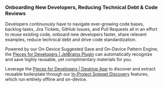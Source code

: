 ### Onboarding New Developers, Reducing Technical Debt & Code Reviews
Developers continuously have to navigate ever-growing code bases, backlog tasks, Jira Tickets, GitHub Issues, and Pull Requests all in an effort to reuse existing code, onboard new developers faster, share relevant examples, reduce technical debt and drive code standardization.

Powered by our On-Device Suggested Save and On-Device Pattern Engine, the <a href="{{ links.extensions.jetbrains }}">Pieces for Developers | JetBrains Plugin</a> can automatically recognize and save highly reusable, yet complimentary materials for you.

Leverage the <a href="{{ links.website.pfd_desktop_install }}">Pieces for Developers | Desktop App</a> to discover and extract reusable boilerplate through our <a href="{{ links.internal.product_highlights,in_project_snippet_discovery }}">In-Project Snippet Discovery</a> features, which run entirely offline and on-device.
